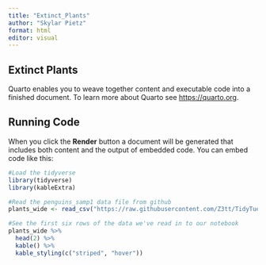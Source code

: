 ```yaml
---
title: "Extinct_Plants"
author: "Skylar Pietz"
format: html
editor: visual
---
```


## Extinct Plants 

Quarto enables you to weave together content and executable code into a finished document. To learn more about Quarto see <https://quarto.org>.

## Running Code

When you click the **Render** button a document will be generated that includes both content and the output of embedded code. You can embed code like this:

```r
#Load the tidyverse
library(tidyverse)
library(kableExtra)

#Read the penguins_samp1 data file from github
plants_wide <- read_csv("https://raw.githubusercontent.com/Z3tt/TidyTuesday/master/data/raw_plants/plants_extinct_wide.csv")

#See the first six rows of the data we've read in to our notebook
plants_wide %>%
  head(2) %>%
  kable() %>%
  kable_styling(c("striped", "hover"))
```
